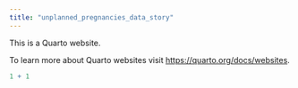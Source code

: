 ```yaml
---
title: "unplanned_pregnancies_data_story"
---
```


This is a Quarto website.

To learn more about Quarto websites visit <https://quarto.org/docs/websites>.

```r
1 + 1
```
